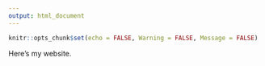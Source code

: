 ```yaml
---
output: html_document
---
```


```r
knitr::opts_chunk$set(echo = FALSE, Warning = FALSE, Message = FALSE)
```



Here's my website.

